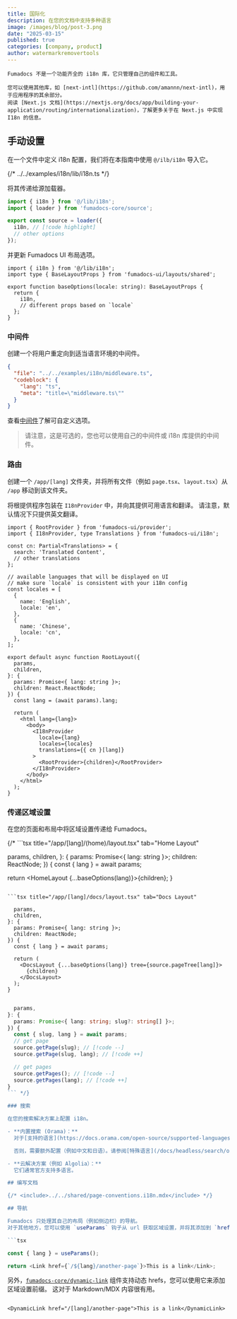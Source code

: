 ```yaml
---
title: 国际化
description: 在您的文档中支持多种语言
image: /images/blog/post-3.png
date: "2025-03-15"
published: true
categories: [company, product]
author: watermarkremovertools
---
```


<Callout title='开始之前'>

    Fumadocs 不是一个功能齐全的 i18n 库，它只管理自己的组件和工具。

    您可以使用其他库，如 [next-intl](https://github.com/amannn/next-intl)，用于应用程序的其余部分。
    阅读 [Next.js 文档](https://nextjs.org/docs/app/building-your-application/routing/internationalization)，了解更多关于在 Next.js 中实现 I18n 的信息。

</Callout>

## 手动设置

在一个文件中定义 i18n 配置，我们将在本指南中使用 `@/ilb/i18n` 导入它。

{/* <include cwd meta='title="lib/i18n.ts"'>
  ../../examples/i18n/lib/i18n.ts
</include> */}

将其传递给源加载器。

```ts title="lib/source.ts"
import { i18n } from '@/lib/i18n';
import { loader } from 'fumadocs-core/source';

export const source = loader({
  i18n, // [!code highlight]
  // other options
});
```

并更新 Fumadocs UI 布局选项。

```tsx title="app/layout.config.tsx"
import { i18n } from '@/lib/i18n';
import type { BaseLayoutProps } from 'fumadocs-ui/layouts/shared';

export function baseOptions(locale: string): BaseLayoutProps {
  return {
    i18n,
    // different props based on `locale`
  };
}
```

### 中间件

创建一个将用户重定向到适当语言环境的中间件。

```json doc-gen:file
{
  "file": "../../examples/i18n/middleware.ts",
  "codeblock": {
    "lang": "ts",
    "meta": "title=\"middleware.ts\""
  }
}
```

查看[中间件](/docs/headless/internationalization#middleware)了解可自定义选项。

> 请注意，这是可选的，您也可以使用自己的中间件或 i18n 库提供的中间件。

### 路由

创建一个 `/app/[lang]` 文件夹，并将所有文件（例如 `page.tsx`、`layout.tsx`）从 `/app` 移动到该文件夹。

将根提供程序包装在 `I18nProvider` 中，并向其提供可用语言和翻译。
请注意，默认情况下只提供英文翻译。

```tsx title="app/[lang]/layout.tsx"
import { RootProvider } from 'fumadocs-ui/provider';
import { I18nProvider, type Translations } from 'fumadocs-ui/i18n';

const cn: Partial<Translations> = {
  search: 'Translated Content',
  // other translations
};

// available languages that will be displayed on UI
// make sure `locale` is consistent with your i18n config
const locales = [
  {
    name: 'English',
    locale: 'en',
  },
  {
    name: 'Chinese',
    locale: 'cn',
  },
];

export default async function RootLayout({
  params,
  children,
}: {
  params: Promise<{ lang: string }>;
  children: React.ReactNode;
}) {
  const lang = (await params).lang;

  return (
    <html lang={lang}>
      <body>
        <I18nProvider
          locale={lang}
          locales={locales}
          translations={{ cn }[lang]}
        >
          <RootProvider>{children}</RootProvider>
        </I18nProvider>
      </body>
    </html>
  );
}
```

### 传递区域设置

在您的页面和布局中将区域设置传递给 Fumadocs。

{/* ```tsx title="/app/[lang]/(home)/layout.tsx" tab="Home Layout"

  params,
  children,
}: {
  params: Promise<{ lang: string }>;
  children: ReactNode;
}) {
  const { lang } = await params;

  return <HomeLayout {...baseOptions(lang)}>{children}</HomeLayout>;
}
```

```tsx title="/app/[lang]/docs/layout.tsx" tab="Docs Layout"

  params,
  children,
}: {
  params: Promise<{ lang: string }>;
  children: ReactNode;
}) {
  const { lang } = await params;

  return (
    <DocsLayout {...baseOptions(lang)} tree={source.pageTree[lang]}>
      {children}
    </DocsLayout>
  );
}
```

```ts title="page.tsx" tab="Docs Page"

  params,
}: {
  params: Promise<{ lang: string; slug?: string[] }>;
}) {
  const { slug, lang } = await params;
  // get page
  source.getPage(slug); // [!code --]
  source.getPage(slug, lang); // [!code ++]

  // get pages
  source.getPages(); // [!code --]
  source.getPages(lang); // [!code ++]
}
``` */}

### 搜索

在您的搜索解决方案上配置 i18n。

- **内置搜索 (Orama)：**
  对于[支持的语言](https://docs.orama.com/open-source/supported-languages#officially-supported-languages)，无需进一步更改。

  否则，需要额外配置（例如中文和日语）。请参阅[特殊语言](/docs/headless/search/orama#special-languages)。

- **云解决方案（例如 Algolia）：**
  它们通常官方支持多语言。

## 编写文档

{/* <include>../../shared/page-conventions.i18n.mdx</include> */}

## 导航

Fumadocs 只处理其自己的布局（例如侧边栏）的导航。
对于其他地方，您可以使用 `useParams` 钩子从 url 获取区域设置，并将其添加到 `href`。

```tsx

const { lang } = useParams();

return <Link href={`/${lang}/another-page`}>This is a link</Link>;
```

另外，[`fumadocs-core/dynamic-link`](/docs/headless/components/link#dynamic-hrefs) 组件支持动态 hrefs，您可以使用它来添加区域设置前缀。
这对于 Markdown/MDX 内容很有用。

```mdx title="content.mdx"

<DynamicLink href="/[lang]/another-page">This is a link</DynamicLink>
```